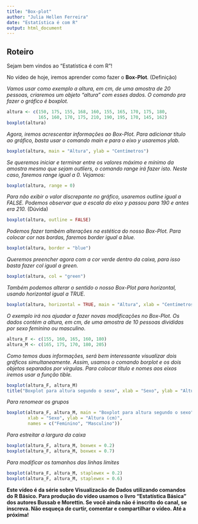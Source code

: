 ---
title: "Box-plot"
author: "Julia Hellen Ferreira"
date: "Estatística é com R"
output: html_document
---

## Roteiro 

Sejam bem vindos ao "Estatística é com R"!

No vídeo de hoje, iremos aprender como fazer o **Box-Plot**. (Definição)

*Vamos usar como exemplo a altura, em cm, de uma amostra de 20 pessoas, criaremos um objeto "altura" com esses dados. O comando pra fazer o gráfico é boxplot.*

```{r Exemplo}
altura <- c(150, 175, 155, 168, 160, 155, 165, 170, 175, 180, 
            165, 160, 170, 175, 210, 190, 195, 170, 145, 162)
boxplot(altura)
```

*Agora, iremos acrescentar informações ao Box-Plot. Para adicionar título ao gráfico, basta usar o comando main e para o eixo y usaremos ylab.*

```{r Box01}
boxplot(altura, main = "Altura", ylab = "Centímetros")
```

*Se queremos iniciar e terminar entre os valores máximo e mínimo da amostra mesmo que sejam outliers, o comando range irá fazer isto. Neste caso, faremos range igual a 0. Vejamos:*

```{r Box02}
boxplot(altura, range = 0)
```

*Para não exibir o valor discrepante no gráfico, usaremos outline igual a FALSE. Podemos observar  que a escala do eixo y passou para 190 e antes era 210.* (Dúvida) 

```{r Box03}
boxplot(altura, outline = FALSE)
```

*Podemos fazer também alterações na estética do nosso Box-Plot. Para colocar cor nas bordas, faremos border igual a blue.*

```{r Box04}
boxplot(altura, border = "blue")
```

*Queremos preencher agora com a cor verde dentro da caixa, para isso basta fazer col igual a green.*

```{r Box05}
boxplot(altura, col = "green")
```

*Também podemos alterar o sentido o nosso Box-Plot para horizontal, usando horizontal igual a TRUE.*

```{r Box06}
boxplot(altura, horizontal = TRUE, main = "Altura", xlab = "Centímetros")
```

*O exemplo irá nos ajuadar a fazer novas modificações no Box-Plot. Os dados contém a  altura, em cm, de uma amostra de 10 pessoas divididas por sexo feminino ou masculino.*

```{r Exemplo02}
altura_F <- c(155, 160, 165, 160, 180)
altura_M <- c(165, 175, 170, 180, 205)
```

*Como temos duas informações, será bem interessante visualizar dois gráficos simultaneamente. Assim, usamos o comando borplot e os dois objetos separados por virgulas.*
*Para colocar título e nomes aos eixos iremos usar a função tible.*

```{r Box07}
boxplot(altura_F, altura_M)
title("Boxplot para altura segundo o sexo", xlab = "Sexo", ylab = "Altura (cm)")
```

*Para renomear os grupos*

```{r Box09}
boxplot(altura_F, altura_M, main = "Boxplot para altura segundo o sexo",
        xlab = "Sexo", ylab = "Altura (cm)",
        names = c("Feminino", "Masculino"))
```

*Para estreitar a largura da caixa*

```{r Box10}
boxplot(altura_F, altura_M, boxwex = 0.2)
boxplot(altura_F, altura_M, boxwex = 0.7)
```

*Para modificar os tamanhos das linhas limites*

```{r Box11}
boxplot(altura_F, altura_M, staplewex = 0.2)
boxplot(altura_F, altura_M, staplewex = 0.6)
```

**Este vídeo é da série sobre Visualizacão de Dados utilizando comandos do R Básico. Para produção do vídeo usamos o livro "Estatística Básica" dos autores Bussab e Morettin. Se você ainda não é inscrito do canal, se inscreva. Não esqueça de curtir, comentar e compartilhar o vídeo. Até a próxima!**

